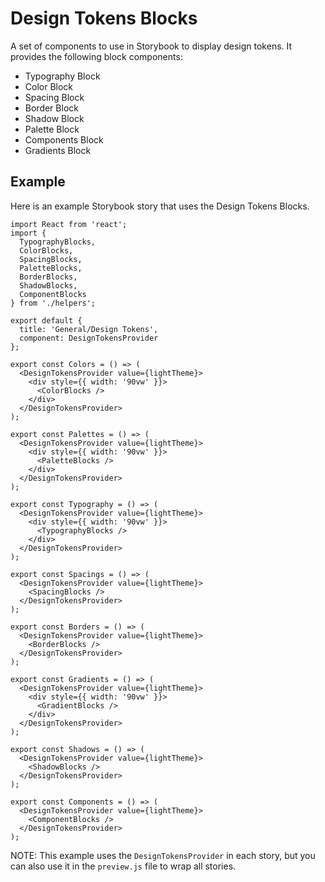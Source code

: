 
<Meta title="Docs/Design Tokens/Blocks" />

# Design Tokens Blocks
A set of components to use in Storybook to display design tokens. It provides
the following block components:

- Typography Block
- Color Block
- Spacing Block
- Border Block
- Shadow Block
- Palette Block
- Components Block
- Gradients Block

## Example
Here is an example Storybook story that uses the Design Tokens Blocks.

```tsx
import React from 'react';
import {
  TypographyBlocks,
  ColorBlocks,
  SpacingBlocks,
  PaletteBlocks,
  BorderBlocks,
  ShadowBlocks,
  ComponentBlocks
} from './helpers';

export default {
  title: 'General/Design Tokens',
  component: DesignTokensProvider
};

export const Colors = () => (
  <DesignTokensProvider value={lightTheme}>
    <div style={{ width: '90vw' }}>
      <ColorBlocks />
    </div>
  </DesignTokensProvider>
);

export const Palettes = () => (
  <DesignTokensProvider value={lightTheme}>
    <div style={{ width: '90vw' }}>
      <PaletteBlocks />
    </div>
  </DesignTokensProvider>
);

export const Typography = () => (
  <DesignTokensProvider value={lightTheme}>
    <div style={{ width: '90vw' }}>
      <TypographyBlocks />
    </div>
  </DesignTokensProvider>
);

export const Spacings = () => (
  <DesignTokensProvider value={lightTheme}>
    <SpacingBlocks />
  </DesignTokensProvider>
);

export const Borders = () => (
  <DesignTokensProvider value={lightTheme}>
    <BorderBlocks />
  </DesignTokensProvider>
);

export const Gradients = () => (
  <DesignTokensProvider value={lightTheme}>
    <div style={{ width: '90vw' }}>
      <GradientBlocks />
    </div>
  </DesignTokensProvider>
);

export const Shadows = () => (
  <DesignTokensProvider value={lightTheme}>
    <ShadowBlocks />
  </DesignTokensProvider>
);

export const Components = () => (
  <DesignTokensProvider value={lightTheme}>
    <ComponentBlocks />
  </DesignTokensProvider>
);
````

NOTE: This example uses the `DesignTokensProvider` in each story,
but you can also use it in the `preview.js` file to wrap all stories.
